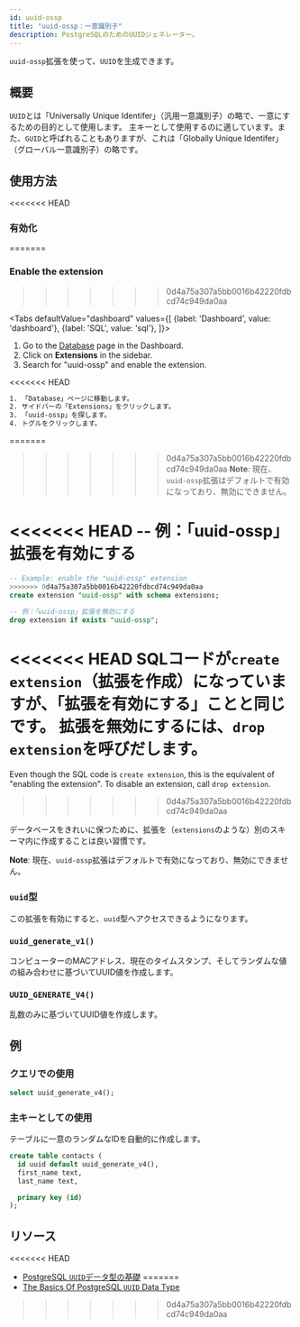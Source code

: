 ```yaml
---
id: uuid-ossp
title: "uuid-ossp：一意識別子"
description: PostgreSQLのためのUUIDジェネレーター。
---
```



`uuid-ossp`拡張を使って、`UUID`を生成できます。


## 概要

<!-- textlint-disable ja-technical-writing/max-kanji-continuous-len -->
`UUID`とは「Universally Unique Identifer」（汎用一意識別子）の略で、一意にするための目的として使用します。
主キーとして使用するのに適しています。また、`GUID`と呼ばれることもありますが、これは「Globally Unique Identifer」（グローバル一意識別子）の略です。
<!-- textlint-enable ja-technical-writing/max-kanji-continuous-len -->

## 使用方法

<<<<<<< HEAD
### 有効化
=======
### Enable the extension
>>>>>>> 0d4a75a307a5bb0016b42220fdbcd74c949da0aa

<Tabs
  defaultValue="dashboard"
  values={[
    {label: 'Dashboard', value: 'dashboard'},
    {label: 'SQL', value: 'sql'},
  ]}>

<TabItem value="dashboard">

1. Go to the [Database](https://app.supabase.com/project/_/database/tables) page in the Dashboard.
2. Click on **Extensions** in the sidebar.
3. Search for "uuid-ossp" and enable the extension.

<<<<<<< HEAD
```sh
1. 「Database」ページに移動します。
2. サイドバーの「Extensions」をクリックします。
3. 「uuid-ossp」を探します。
4. トグルをクリックします。
```
=======
>>>>>>> 0d4a75a307a5bb0016b42220fdbcd74c949da0aa
**Note**:
現在、`uuid-ossp`拡張はデフォルトで有効になっており、無効にできません。

</TabItem>
<TabItem value="sql">

<<<<<<< HEAD
-- 例：「uuid-ossp」拡張を有効にする 
=======
```sql
-- Example: enable the "uuid-ossp" extension 
>>>>>>> 0d4a75a307a5bb0016b42220fdbcd74c949da0aa
create extension "uuid-ossp" with schema extensions;

-- 例：「uuid-ossp」拡張を無効にする 
drop extension if exists "uuid-ossp";
```

<<<<<<< HEAD
SQLコードが`create extension`（拡張を作成）になっていますが、「拡張を有効にする」ことと同じです。
拡張を無効にするには、`drop extension`を呼びだします。
=======
Even though the SQL code is `create extension`, this is the equivalent of "enabling the extension". 
To disable an extension, call `drop extension`.
>>>>>>> 0d4a75a307a5bb0016b42220fdbcd74c949da0aa

データベースをきれいに保つために、拡張を（`extensions`のような）別のスキーマ内に作成することは良い習慣です。

**Note**:
現在、`uuid-ossp`拡張はデフォルトで有効になっており、無効にできません。

</TabItem>

</Tabs>

### `uuid`型

この拡張を有効にすると、`uuid`型へアクセスできるようになります。

### `uuid_generate_v1()`

コンピューターのMACアドレス、現在のタイムスタンプ、そしてランダムな値の組み合わせに基づいてUUID値を作成します。

### `UUID_GENERATE_V4()`

乱数のみに基づいてUUID値を作成します。

## 例

### クエリでの使用

```sql
select uuid_generate_v4();
```

### 主キーとしての使用

テーブルに一意のランダムなIDを自動的に作成します。

```sql
create table contacts (
  id uuid default uuid_generate_v4(),
  first_name text,
  last_name text,

  primary key (id)
);
```


## リソース

<<<<<<< HEAD
- [PostgreSQL `UUID`データ型の基礎](https://www.postgresqltutorial.com/postgresql-uuid/)
=======
- [The Basics Of PostgreSQL `UUID` Data Type](https://www.postgresqltutorial.com/postgresql-uuid/)
>>>>>>> 0d4a75a307a5bb0016b42220fdbcd74c949da0aa
